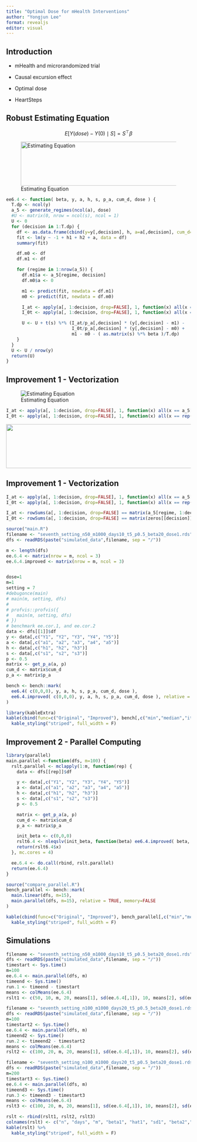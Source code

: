 ```yaml
---
title: "Optimal Dose for mHealth Interventions"
author: "Yongjun Lee"
format: revealjs
editor: visual
---
```


## Introduction

-   mHealth and microrandomized trial

-   Causal excursion effect

-   Optimal dose

-   HeartSteps

## Robust Estimating Equation

$$
E[Y(dose)-Y(0)\mid S] = S^\top \beta
$$

![Estimating Equation](/ee_pic.png){width="1800px" height="120px"}

``` r
ee6.4 <- function( beta, y, a, h, s, p_a, cum_d, dose ) {
  T.dp <- ncol(y)
  a_5 <- generate_regimes(ncol(a), dose)
  #U <- matrix(0, nrow = ncol(s), ncol = 1)
  U <- 0
  for (decision in 1:T.dp) {
    df <- as.data.frame(cbind(y=y[,decision], h, a=a[,decision], cum_d=cum_d[,decision]))
    fit <- lm(y ~ -1 + h1 + h2 + a, data = df)
    summary(fit)

    df.m0 <- df
    df.m1 <- df

    for (regime in 1:nrow(a_5)) {
      df.m1$a <- a_5[regime, decision]
      df.m0$a <- 0

      m1 <- predict(fit, newdata = df.m1)
      m0 <- predict(fit, newdata = df.m0)

      I_at <- apply(a[, 1:decision, drop=FALSE], 1, function(x) all(x == a_5[regime,1:decision]))
      I_0t <- apply(a[, 1:decision, drop=FALSE], 1, function(x) all(x == rep(0, decision)))

      U <- U + t(s) %*% (I_at/p_a[,decision] * (y[,decision] - m1) -
                         I_0t/p_a[,decision] * (y[,decision] - m0) +
                         m1 - m0 - ( as.matrix(s) %*% beta )/T.dp)
    }
  }
  U <- U / nrow(y)
  return(U)
}
```

## Improvement 1 - Vectorization

![Estimating Equation](/profvis1.png)

``` r
I_at <- apply(a[, 1:decision, drop=FALSE], 1, function(x) all(x == a_5[regime,1:decision]))
I_0t <- apply(a[, 1:decision, drop=FALSE], 1, function(x) all(x == rep(0, decision)))
```

![](/ee_pic.png){width="1800px" height="120px"}

## Improvement 1 - Vectorization

``` r
I_at <- apply(a[, 1:decision, drop=FALSE], 1, function(x) all(x == a_5[regime,1:decision]))
I_0t <- apply(a[, 1:decision, drop=FALSE], 1, function(x) all(x == rep(0, decision)))

I_at <- rowSums(a[, 1:decision, drop=FALSE] == matrix(a_5[regime, 1:decision], nrow=nrow(a), ncol=decision, byrow=TRUE)) == decision
I_0t <- rowSums(a[, 1:decision, drop=FALSE] == matrix(zeros[[decision]], nrow=nrow(a), ncol=decision, byrow=TRUE)) == decision
```

```r
source("main.R")
filename <- "seventh_setting_n50_m1000_days10_t5_p0.5_beta20_dose1.rds"
dfs <- readRDS(paste("simulated_data",filename, sep = "/"))

m <- length(dfs)
ee.6.4 <- matrix(nrow = m, ncol = 3)
ee.6.4.improved <- matrix(nrow = m, ncol = 3)


dose=1
m=1
setting = 7
#debugonce(main)
# main(m, setting, dfs)
# 
# profvis::profvis({
#   main(m, setting, dfs)
# })
# benchmark ee.cor.1, and ee.cor.2
data <- dfs[[1]]$df
y <- data[,c("Y1", "Y2", "Y3", "Y4", "Y5")]
a <- data[,c("a1", "a2", "a3", "a4", "a5")]
h <- data[,c("h1", "h2", "h3")]
s <- data[,c("s1", "s2", "s3")]
p <- 0.5
matrix <- get_p_a(a, p)
cum_d <- matrix$cum_d
p_a <- matrix$p_a

bench <- bench::mark(
  ee6.4( c(0,0,0), y, a, h, s, p_a, cum_d, dose ),
  ee6.4.improved( c(0,0,0), y, a, h, s, p_a, cum_d, dose ), relative = TRUE
)
```

```r
library(kableExtra)
kable(cbind(func=c("Original", "Improved"), bench[,c("min","median","itr/sec","n_itr","total_time")])) %>%
  kable_styling("striped", full_width = F)
```
## Improvement 2 - Parallel Computing
```r
library(parallel)
main.parallel <-function(dfs, m=100) {
  rslt.parallel <- mclapply(1:m, function(rep) {
    data <- dfs[[rep]]$df

    y <- data[,c("Y1", "Y2", "Y3", "Y4", "Y5")]
    a <- data[,c("a1", "a2", "a3", "a4", "a5")]
    h <- data[,c("h1", "h2", "h3")]
    s <- data[,c("s1", "s2", "s3")]
    p <- 0.5

    matrix <- get_p_a(a, p)
    cum_d <- matrix$cum_d
    p_a <- matrix$p_a

    init_beta <- c(0,0,0)
    rslt6.4 <- nleqslv(init_beta, function(beta) ee6.4.improved( beta, y, a, h, s, p_a, cum_d, dose ))
    return(rslt6.4$x)
  }, mc.cores = 4)

  ee.6.4 <- do.call(rbind, rslt.parallel)
  return(ee.6.4)
}
```
```r
source("compare_parallel.R")
bench_parallel <- bench::mark(
  main.linear(dfs, m=15),
  main.parallel(dfs, m=15), relative = TRUE, memory=FALSE
)

kable(cbind(func=c("Original", "Improved"), bench_parallel[,c("min","median","itr/sec","n_itr","total_time")])) %>%
  kable_styling("striped", full_width = F)
```

## Simulations
```r
filename <- "seventh_setting_n50_m1000_days10_t5_p0.5_beta20_dose1.rds"
dfs <- readRDS(paste("simulated_data",filename, sep = "/"))
timestart <- Sys.time()
m=100
ee.6.4 <- main.parallel(dfs, m)
timeend <- Sys.time()
run.1 <- timeend - timestart
means <- colMeans(ee.6.4)
rslt1 <- c(50, 10, m, 20, means[1], sd(ee.6.4[,1]), 10, means[2], sd(ee.6.4[,2]), 5, means[3], sd(ee.6.4[,3]), run.1)

filename <- "seventh_setting_n100_m1000_days20_t5_p0.5_beta20_dose1.rds"
dfs <- readRDS(paste("simulated_data",filename, sep = "/"))
m=100
timestart2 <- Sys.time()
ee.6.4 <- main.parallel(dfs, m)
timeend2 <- Sys.time()
run.2 <- timeend2 - timestart2
means <- colMeans(ee.6.4)
rslt2 <- c(100, 20, m, 20, means[1], sd(ee.6.4[,1]), 10, means[2], sd(ee.6.4[,2]), 5, means[3], sd(ee.6.4[,3]), run.2)

filename <- "seventh_setting_n100_m1000_days20_t5_p0.5_beta20_dose1.rds"
dfs <- readRDS(paste("simulated_data",filename, sep = "/"))
m=200
timestart3 <- Sys.time()
ee.6.4 <- main.parallel(dfs, m)
timeend3 <- Sys.time()
run.3 <- timeend3 - timestart3
means <- colMeans(ee.6.4)
rslt3 <- c(100, 20, m, 20, means[1], sd(ee.6.4[,1]), 10, means[2], sd(ee.6.4[,2]), 5, means[3], sd(ee.6.4[,3]), run.3)

rslt <- rbind(rslt1, rslt2, rslt3)
colnames(rslt) <- c("n", "days", "m", "beta1", "hat1", "sd1", "beta2","hat2", "sd2", "beta3", "hat3", "sd3", "runtime")
kable(rslt) %>%
  kable_styling("striped", full_width = F)
```


